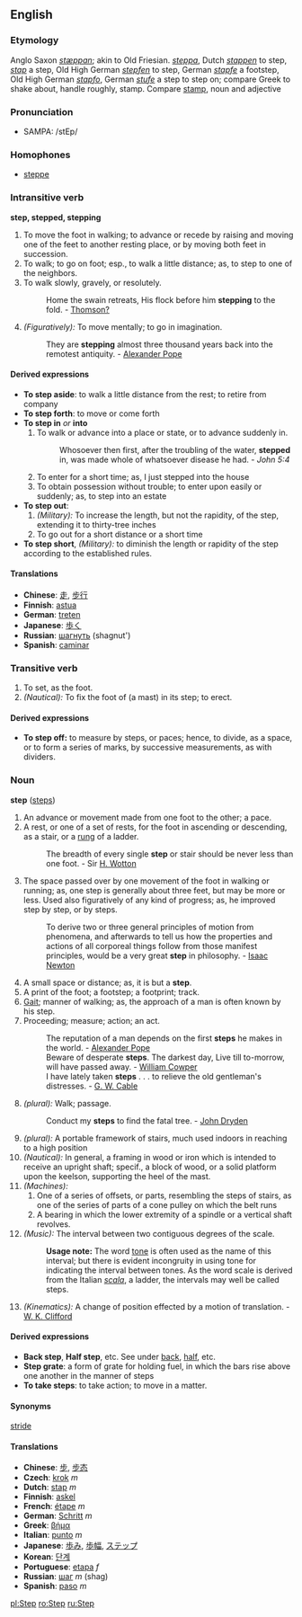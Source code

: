 ==English==
===Etymology===
Anglo Saxon ''[[stæppan]]''; akin to Old Friesian. ''[[steppa]]'', Dutch ''[[stappen]]'' to step, ''[[stap]]'' a step, Old High German ''[[stepfen]]'' to step, German ''[[stapfe]]'' a footstep, Old High German ''[[stapfo]]'', German ''[[stufe]]'' a step to step on; compare Greek to shake about, handle roughly, stamp. Compare [[stamp]], noun and adjective
===Pronunciation===
*SAMPA: /stEp/
===Homophones===
*[[steppe]]
===Intransitive verb===
'''step, stepped, stepping'''
#To move the foot in walking; to advance or recede by raising and moving one of the feet to another resting place, or by moving both feet in succession.
#To walk; to go on foot; esp., to walk a little distance; as, to step to one of the neighbors.
#To walk slowly, gravely, or resolutely.
#:Home the swain retreats, His flock before him '''stepping''' to the fold. - [[Thomson?]]
#''(Figuratively):'' To move mentally; to go in imagination.
#:They are '''stepping''' almost three thousand years back into the remotest antiquity. - [[Alexander Pope]]
====Derived expressions====
*'''To step aside''': to walk a little distance from the rest; to retire from company
*'''To step forth''': to move or come forth
*'''To step in''' ''or'' '''into'''
*#To walk or advance into a place or state, or to advance suddenly in.
*#:Whosoever then first, after the troubling of the water, '''stepped''' in, was made whole of whatsoever disease he had. - ''John 5:4''
*#To enter for a short time; as, I just stepped into the house
*#To obtain possession without trouble; to enter upon easily or suddenly; as, to step into an estate
*'''To step out''':
*#''(Military):'' To increase the length, but not the rapidity, of the step, extending it to thirty-tree inches
*#To go out for a short distance or a short time
*'''To step short''', ''(Military):'' to diminish the length or rapidity of the step according to the established rules.
====Translations====
*'''Chinese''': [[走]], [[步行]]
*'''Finnish''': [[astua]]
*'''German''': [[treten]]
*'''Japanese''': [[歩く]]
*'''Russian''': [[шагнуть]] (shagnut')
*'''Spanish''': [[caminar]]

===Transitive verb===
#To set, as the foot.
#''(Nautical):'' To fix the foot of (a mast) in its step; to erect. 
====Derived expressions====
*'''To step off:''' to measure by steps, or paces; hence, to divide, as a space, or to form a series of marks, by successive measurements, as with dividers.

===Noun===
'''step''' ([[steps]])
#An advance or movement made from one foot to the other; a pace.
#A rest, or one of a set of rests, for the foot in ascending or descending, as a stair, or a [[rung]] of a ladder.
#:The breadth of every single '''step''' or stair should be never less than one foot. - Sir [[H. Wotton]]
#The space passed over by one movement of the foot in walking or running; as, one step is generally about three feet, but may be more or less. Used also figuratively of any kind of progress; as, he improved step by step, or by steps.
#:To derive two or three general principles of motion from phenomena, and afterwards to tell us how the properties and actions of all corporeal things follow from those manifest principles, would be a very great '''step''' in philosophy. - [[Isaac Newton]]
#A small space or distance; as, it is but a '''step'''.
#A print of the foot; a footstep; a footprint; track.
#[[Gait]]; manner of walking; as, the approach of a man is often known by his step.
#Proceeding; measure; action; an act.
#:The reputation of a man depends on the first '''steps''' he makes in the world. - [[Alexander Pope]]
#:Beware of desperate '''steps'''. The darkest day, Live till to-morrow, will have passed away. - [[William Cowper]]
#:I have lately taken '''steps''' . . . to relieve the old gentleman's distresses. - [[G. W. Cable]]
#''(plural):'' Walk; passage.
#:Conduct my '''steps''' to find the fatal tree. - [[John Dryden]]
#''(plural):'' A portable framework of stairs, much used indoors in reaching to a high position
#''(Nautical):'' In general, a framing in wood or iron which is intended to receive an upright shaft; specif., a block of wood, or a solid platform upon the keelson, supporting the heel of the mast.
#''(Machines):''
##One of a series of offsets, or parts, resembling the steps of stairs, as one of the series of parts of a cone pulley on which the belt runs
##A bearing in which the lower extremity of a spindle or a vertical shaft revolves.
#''(Music):'' The interval between two contiguous degrees of the scale.
#:'''Usage note:''' The word [[tone]] is often used as the name of this interval; but there is evident incongruity in using tone for indicating the interval between tones. As the word scale is derived from the Italian ''[[scala]]'', a ladder, the intervals may well be called steps.
#''(Kinematics):'' A change of position effected by a motion of translation. - [[W. K. Clifford]]
====Derived expressions====
*'''Back step''', '''Half step''', etc. See under [[back]], [[half]], etc.
*'''Step grate''': a form of grate for holding fuel, in which the bars rise above one another in the manner of steps
*'''To take steps''': to take action; to move in a matter.

====Synonyms====
[[stride]]

====Translations====
*'''Chinese''': [[步]], [[步态]]
*'''Czech''': [[krok]] ''m''
*'''Dutch''': [[stap]] ''m''
*'''Finnish''': [[askel]]
*'''French''': [[étape]] ''m''
*'''German''': [[Schritt]] ''m''
*'''Greek''': [[βήμα]]
*'''Italian''': [[punto]] ''m''
*'''Japanese''': [[歩み]], [[歩幅]], [[ステップ]]
*'''Korean''': [[단계]]
*'''Portuguese''': [[etapa]] ''f''
*'''Russian''': [[шаг]] ''m'' (shag)
*'''Spanish''': [[paso]] ''m''

[[pl:Step]]
[[ro:Step]]
[[ru:Step]]